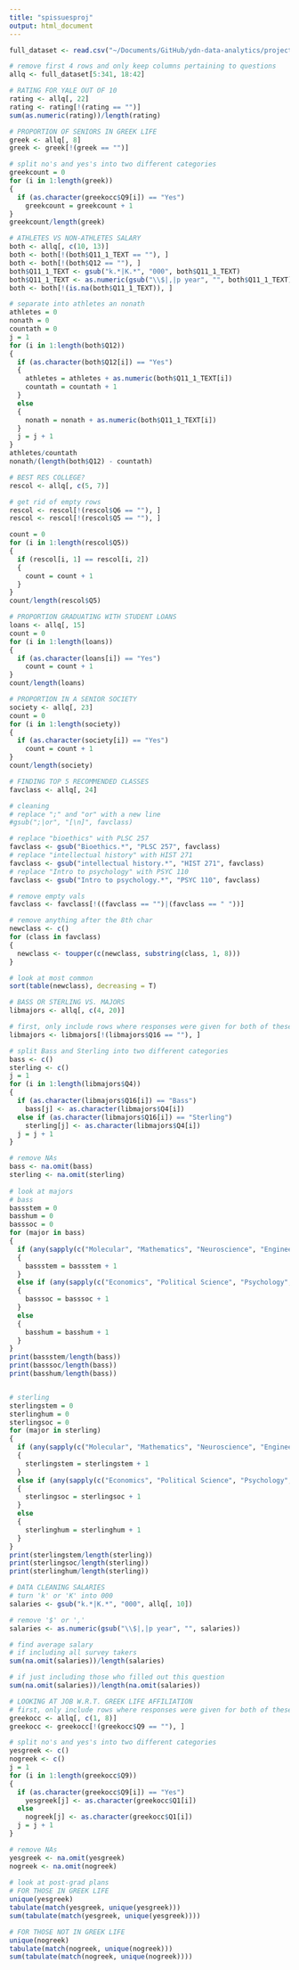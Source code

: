 ```yaml
---
title: "spissuesproj"
output: html_document
---
```


```r
full_dataset <- read.csv("~/Documents/GitHub/ydn-data-analytics/projects/demographics/daniel k/YDN Senior Survey_May 12, 2020_19.34.csv")

# remove first 4 rows and only keep columns pertaining to questions
allq <- full_dataset[5:341, 18:42]
```

```r
# RATING FOR YALE OUT OF 10
rating <- allq[, 22]
rating <- rating[!(rating == "")]
sum(as.numeric(rating))/length(rating)
```


```r
# PROPORTION OF SENIORS IN GREEK LIFE
greek <- allq[, 8]
greek <- greek[!(greek == "")]

# split no's and yes's into two different categories
greekcount = 0
for (i in 1:length(greek))
{
  if (as.character(greekocc$Q9[i]) == "Yes")
    greekcount = greekcount + 1
}
greekcount/length(greek)
```


```r
# ATHLETES VS NON-ATHLETES SALARY
both <- allq[, c(10, 13)]
both <- both[!(both$Q11_1_TEXT == ""), ]
both <- both[!(both$Q12 == ""), ]
both$Q11_1_TEXT <- gsub("k.*|K.*", "000", both$Q11_1_TEXT)
both$Q11_1_TEXT <- as.numeric(gsub("\\$|,|p year", "", both$Q11_1_TEXT))
both <- both[!(is.na(both$Q11_1_TEXT)), ]

# separate into athletes an nonath
athletes = 0
nonath = 0
countath = 0
j = 1
for (i in 1:length(both$Q12))
{
  if (as.character(both$Q12[i]) == "Yes")
  {
    athletes = athletes + as.numeric(both$Q11_1_TEXT[i])
    countath = countath + 1
  }
  else
  {
    nonath = nonath + as.numeric(both$Q11_1_TEXT[i])
  }
  j = j + 1
}
athletes/countath
nonath/(length(both$Q12) - countath)
```


```r
# BEST RES COLLEGE?
rescol <- allq[, c(5, 7)]

# get rid of empty rows
rescol <- rescol[!(rescol$Q6 == ""), ]
rescol <- rescol[!(rescol$Q5 == ""), ]

count = 0
for (i in 1:length(rescol$Q5))
{
  if (rescol[i, 1] == rescol[i, 2])
  {
    count = count + 1
  }
}
count/length(rescol$Q5)
```


```r
# PROPORTION GRADUATING WITH STUDENT LOANS
loans <- allq[, 15]
count = 0
for (i in 1:length(loans))
{
  if (as.character(loans[i]) == "Yes")
    count = count + 1
}
count/length(loans)
```


```r
# PROPORTION IN A SENIOR SOCIETY
society <- allq[, 23]
count = 0
for (i in 1:length(society))
{
  if (as.character(society[i]) == "Yes")
    count = count + 1
}
count/length(society)
```


```r
# FINDING TOP 5 RECOMMENDED CLASSES
favclass <- allq[, 24]

# cleaning
# replace ";" and "or" with a new line
#gsub(";|or", "[\n]", favclass)

# replace "bioethics" with PLSC 257
favclass <- gsub("Bioethics.*", "PLSC 257", favclass)
# replace "intellectual history" with HIST 271
favclass <- gsub("intellectual history.*", "HIST 271", favclass)
# replace "Intro to psychology" with PSYC 110
favclass <- gsub("Intro to psychology.*", "PSYC 110", favclass)

# remove empty vals
favclass <- favclass[!((favclass == "")|(favclass == " "))]

# remove anything after the 8th char
newclass <- c()
for (class in favclass)
{
  newclass <- toupper(c(newclass, substring(class, 1, 8)))
}

# look at most common
sort(table(newclass), decreasing = T)
```



```r
# BASS OR STERLING VS. MAJORS
libmajors <- allq[, c(4, 20)]

# first, only include rows where responses were given for both of these attributes
libmajors <- libmajors[!(libmajors$Q16 == ""), ]

# split Bass and Sterling into two different categories
bass <- c()
sterling <- c()
j = 1
for (i in 1:length(libmajors$Q4))
{
  if (as.character(libmajors$Q16[i]) == "Bass")
    bass[j] <- as.character(libmajors$Q4[i])
  else if (as.character(libmajors$Q16[i]) == "Sterling")
    sterling[j] <- as.character(libmajors$Q4[i])
  j = j + 1
}

# remove NAs
bass <- na.omit(bass)
sterling <- na.omit(sterling)
  
# look at majors
# bass
bassstem = 0
basshum = 0
basssoc = 0
for (major in bass)
{
  if (any(sapply(c("Molecular", "Mathematics", "Neuroscience", "Engineering", "Computer", "Chemistry", "Statistics", "Biology", "Astrophysics", "Physics"), str_detect, string = major)))
  {
    bassstem = bassstem + 1
  }
  else if (any(sapply(c("Economics", "Political Science", "Psychology", "Anthropology", "Global Affairs"), str_detect, string = major)))
  {
    basssoc = basssoc + 1
  }
  else
  {
    basshum = basshum + 1
  }
}
print(bassstem/length(bass))
print(basssoc/length(bass))
print(basshum/length(bass))


# sterling
sterlingstem = 0
sterlinghum = 0
sterlingsoc = 0
for (major in sterling)
{
  if (any(sapply(c("Molecular", "Mathematics", "Neuroscience", "Engineering", "Computer", "Chemistry", "Statistics", "Biology", "Astrophysics", "Physics"), str_detect, string = major)))
  {
    sterlingstem = sterlingstem + 1
  }
  else if (any(sapply(c("Economics", "Political Science", "Psychology", "Anthropology", "Global Affairs"), str_detect, string = major)))
  {
    sterlingsoc = sterlingsoc + 1
  }
  else
  {
    sterlinghum = sterlinghum + 1
  }
}
print(sterlingstem/length(sterling))
print(sterlingsoc/length(sterling))
print(sterlinghum/length(sterling))
```


```r
# DATA CLEANING SALARIES
# turn 'k' or 'K' into 000
salaries <- gsub("k.*|K.*", "000", allq[, 10])

# remove '$' or ','
salaries <- as.numeric(gsub("\\$|,|p year", "", salaries))

# find average salary
# if including all survey takers
sum(na.omit(salaries))/length(salaries)

# if just including those who filled out this question
sum(na.omit(salaries))/length(na.omit(salaries))
```

```r
# LOOKING AT JOB W.R.T. GREEK LIFE AFFILIATION
# first, only include rows where responses were given for both of these attributes
greekocc <- allq[, c(1, 8)]
greekocc <- greekocc[!(greekocc$Q9 == ""), ]

# split no's and yes's into two different categories
yesgreek <- c()
nogreek <- c()
j = 1
for (i in 1:length(greekocc$Q9))
{
  if (as.character(greekocc$Q9[i]) == "Yes")
    yesgreek[j] <- as.character(greekocc$Q1[i])
  else
    nogreek[j] <- as.character(greekocc$Q1[i])
  j = j + 1
}

# remove NAs
yesgreek <- na.omit(yesgreek)
nogreek <- na.omit(nogreek)
  
# look at post-grad plans
# FOR THOSE IN GREEK LIFE
unique(yesgreek)
tabulate(match(yesgreek, unique(yesgreek)))
sum(tabulate(match(yesgreek, unique(yesgreek))))

# FOR THOSE NOT IN GREEK LIFE
unique(nogreek)
tabulate(match(nogreek, unique(nogreek)))
sum(tabulate(match(nogreek, unique(nogreek))))
```


